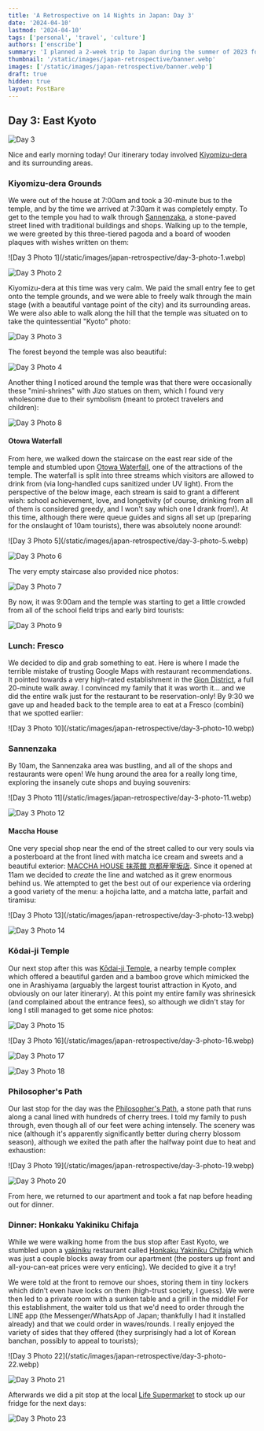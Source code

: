 ```yaml
---
title: 'A Retrospective on 14 Nights in Japan: Day 3'
date: '2024-04-10'
lastmod: '2024-04-10'
tags: ['personal', 'travel', 'culture']
authors: ['enscribe']
summary: 'I planned a 2-week trip to Japan during the summer of 2023 for my family. Here are some of the highlights, blunders, experiences gathered throughout the process.'
thumbnail: '/static/images/japan-retrospective/banner.webp'
images: ['/static/images/japan-retrospective/banner.webp']
draft: true
hidden: true
layout: PostBare
---
```


<div className="tocr not-prose">
    <TOCInline
        toc={[
            { value: 'Intro', url: '/blog/japan-retrospective#intro', depth: 1 },
            {
                value: 'Fundamentals',
                url: '/blog/japan-retrospective#fundamentals',
                depth: 1,
            },
            {
                value: 'The Itinerary',
                url: '/blog/japan-retrospective#the-itinerary',
                depth: 1,
            },
            {
                value: 'Daily Log',
                url: '/blog/japan-retrospective#daily-log',
                depth: 1,
            },
            {
                value: 'Day 0: Arrival at KIX',
                url: '/blog/japan-retrospective/day-0',
                depth: 2,
            },
            {
                value: 'Day 1: Osaka Day Trip',
                url: '/blog/japan-retrospective/day-1',
                depth: 2,
            },
            {
                value: 'Day 2: Nara Day Trip',
                url: '/blog/japan-retrospective/day-2',
                depth: 2,
            },
            {
                value: 'Day 3: East Kyoto',
                url: '/blog/japan-retrospective/day-3',
                depth: 2,
                active: true,
            },
            {
                value: 'Day 4: West/Central Kyoto',
                url: '/blog/japan-retrospective/day-4',
                depth: 2,
            },
            {
                value: 'Day 5: Fushimi-Inari',
                url: '/blog/japan-retrospective/day-5',
                depth: 2,
            },
            {
                value: 'Day 6: Hakone',
                url: '/blog/japan-retrospective/day-6',
                depth: 2,
            }
        ]}
        title="Daily Log"
        rightAlign
    />
</div>

## Day 3: East Kyoto

![Day 3](/static/images/japan-retrospective/day-3.webp)

Nice and early morning today! Our itinerary today involved [Kiyomizu-dera](https://www.kiyomizudera.or.jp/en/) and its surrounding areas.

### Kiyomizu-dera Grounds

We were out of the house at 7:00am and took a 30-minute bus to the temple, and by the time we arrived at 7:30am it was completely empty. To get to the temple you had to walk through [Sannenzaka](https://en.wikipedia.org/wiki/Sannenzaka), a stone-paved street lined with traditional buildings and shops. Walking up to the temple, we were greeted by this three-tiered pagoda and a board of wooden plaques with wishes written on them:

<div className="flex gap-2 -my-4">
![Day 3 Photo 1](/static/images/japan-retrospective/day-3-photo-1.webp)

![Day 3 Photo 2](/static/images/japan-retrospective/day-3-photo-2.webp)

</div>

Kiyomizu-dera at this time was very calm. We paid the small entry fee to get onto the temple grounds, and we were able to freely walk through the main stage (with a beautiful vantage point of the city) and its surrounding areas. We were also able to walk along the hill that the temple was situated on to take the quintessential "Kyoto" photo:

![Day 3 Photo 3](/static/images/japan-retrospective/day-3-photo-3.webp)

The forest beyond the temple was also beautiful:

![Day 3 Photo 4](/static/images/japan-retrospective/day-3-photo-4.webp)

Another thing I noticed around the temple was that there were occasionally these "mini-shrines" with Jizo statues on them, which I found very wholesome due to their symbolism (meant to protect travelers and children):

![Day 3 Photo 8](/static/images/japan-retrospective/day-3-photo-8.webp)

#### Otowa Waterfall

From here, we walked down the staircase on the east rear side of the temple and stumbled upon [Otowa Waterfall](https://en.japantravel.com/kyoto/otowa-waterfall/14020), one of the attractions of the temple. The waterfall is split into three streams which visitors are allowed to drink from (via long-handled cups sanitized under UV light). From the perspective of the below image, each stream is said to grant a different wish: school achievement, love, and longetivity (of course, drinking from all of them is considered greedy, and I won't say which one I drank from!). At this time, although there were queue guides and signs all set up (preparing for the onslaught of 10am tourists), there was absolutely noone around!:

<div className="flex gap-2 -my-4">
![Day 3 Photo 5](/static/images/japan-retrospective/day-3-photo-5.webp)

![Day 3 Photo 6](/static/images/japan-retrospective/day-3-photo-6.webp)

</div>

The very empty staircase also provided nice photos:

![Day 3 Photo 7](/static/images/japan-retrospective/day-3-photo-7.webp)

By now, it was 9:00am and the temple was starting to get a little crowded from all of the school field trips and early bird tourists:

![Day 3 Photo 9](/static/images/japan-retrospective/day-3-photo-9.webp)

### Lunch: Fresco

We decided to dip and grab something to eat. Here is where I made the terrible mistake of trusting Google Maps with restaurant recommendations. It pointed towards a very high-rated establishment in the [Gion District](https://www.japan-guide.com/e/e3902.html), a full 20-minute walk away. I convinced my family that it was worth it... and we did the entire walk just for the restaurant to be reservation-only! By 9:30 we gave up and headed back to the temple area to eat at a Fresco (combini) that we spotted earlier:

<div className="mx-auto w-1/2">
    ![Day 3 Photo 10](/static/images/japan-retrospective/day-3-photo-10.webp)
</div>

### Sannenzaka

By 10am, the Sannenzaka area was bustling, and all of the shops and restaurants were open! We hung around the area for a really long time, exploring the insanely cute shops and buying souvenirs:

<div className="flex gap-2 -my-4">
![Day 3 Photo 11](/static/images/japan-retrospective/day-3-photo-11.webp)

![Day 3 Photo 12](/static/images/japan-retrospective/day-3-photo-12.webp)

</div>

#### Maccha House

One very special shop near the end of the street called to our very souls via a posterboard at the front lined with matcha ice cream and sweets and a beautiful exterior: [MACCHA HOUSE 抹茶館 京都産寧坂店](https://tabelog.com/en/kyoto/A2601/A260301/26030960/). Since it opened at 11am we decided to _create_ the line and watched as it grew enormous behind us. We attempted to get the best out of our experience via ordering a good variety of the menu: a hojicha latte, and a matcha latte, parfait and tiramisu:

<div className="flex gap-2 -my-4">
![Day 3 Photo 13](/static/images/japan-retrospective/day-3-photo-13.webp)

![Day 3 Photo 14](/static/images/japan-retrospective/day-3-photo-14.webp)

</div>

### Kōdai-ji Temple

Our next stop after this was [Kōdai-ji Temple](https://www.kodaiji.com/e_index.html), a nearby temple complex which offered a beautiful garden and a bamboo grove which mimicked the one in Arashiyama (arguably the largest tourist attraction in Kyoto, and obviously on our later itinerary). At this point my entire family was shrinesick (and complained about the entrance fees), so although we didn't stay for long I still managed to get some nice photos:

![Day 3 Photo 15](/static/images/japan-retrospective/day-3-photo-15.webp)

<div className="flex gap-2 -my-4">
![Day 3 Photo 16](/static/images/japan-retrospective/day-3-photo-16.webp)

![Day 3 Photo 17](/static/images/japan-retrospective/day-3-photo-17.webp)

</div>

![Day 3 Photo 18](/static/images/japan-retrospective/day-3-photo-18.webp)

### Philosopher's Path

Our last stop for the day was the [Philosopher's Path](https://www.japan-guide.com/e/e3906.html), a stone path that runs along a canal lined with hundreds of cherry trees. I told my family to push through, even though all of our feet were aching intensely. The scenery was nice (although it's apparently significantly better during cherry blossom season), although we exited the path after the halfway point due to heat and exhaustion:

<div className="flex gap-2 -my-4">
![Day 3 Photo 19](/static/images/japan-retrospective/day-3-photo-19.webp)

![Day 3 Photo 20](/static/images/japan-retrospective/day-3-photo-20.webp)

</div>

From here, we returned to our apartment and took a fat nap before heading out for dinner.

### Dinner: Honkaku Yakiniku Chifaja

While we were walking home from the bus stop after East Kyoto, we stumbled upon a [yakiniku](https://en.wikipedia.org/wiki/Yakiniku) restaurant called [Honkaku Yakiniku Chifaja](https://tabelog.com/en/kyoto/A2601/A260201/26021071/) which was just a couple blocks away from our apartment (the posters up front and all-you-can-eat prices were very enticing). We decided to give it a try!

We were told at the front to remove our shoes, storing them in tiny lockers which didn't even have locks on them (high-trust society, I guess). We were then led to a private room with a sunken table and a grill in the middle! For this establishment, the waiter told us that we'd need to order through the LINE app (the Messenger/WhatsApp of Japan; thankfully I had it installed already) and that we could order in waves/rounds. I really enjoyed the variety of sides that they offered (they surprisingly had a lot of Korean banchan, possibly to appeal to tourists);

<div className="flex gap-2 -my-4">
![Day 3 Photo 22](/static/images/japan-retrospective/day-3-photo-22.webp)

![Day 3 Photo 21](/static/images/japan-retrospective/day-3-photo-21.webp)

</div>

Afterwards we did a pit stop at the local [Life Supermarket](http://www.lifecorp.jp/) to stock up our fridge for the next days:

![Day 3 Photo 23](/static/images/japan-retrospective/day-3-photo-23.webp)
